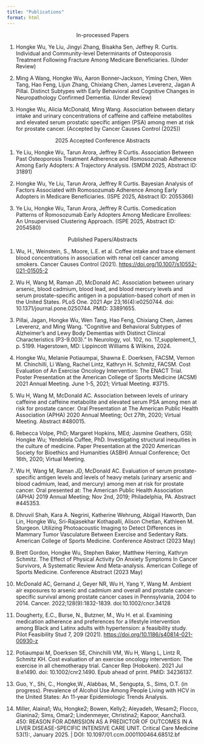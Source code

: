 ---
title: "Publications"
format: html
---


$$\text{In-processed Papers}$$

1. Hongke Wu, Ye Liu, Jingyi Zhang, Bisakha Sen, Jeffrey R. Curtis. Individual and Community-level Determinants of Osteoporosis Treatment Following Fracture Among Medicare Beneficiaries. (Under Review)

2. Ming A Wang, Hongke Wu, Aaron Bonner-Jackson, Yiming Chen, Wen Tang, Hao Feng, Lijun Zhang, Chixiang Chen, James Leverenz, Jagan A Pillai. Distinct Subtypes with Early Behavioral and Cognitive Changes in Neuropathology Confirmed Dementia. (Under Review)

3. Hongke Wu, Alicia McDonald, Ming Wang. Association between dietary intake and urinary concentrations of caffeine and caffeine metabolites and elevated serum prostatic specific antigen (PSA) among men at risk for prostate cancer. (Accepted by Cancer Causes Control (2025))


$$\text{2025 Accepted Conference Abstracts}$$

1. Ye Liu, Hongke Wu, Tarun Arora, Jeffrey R Curtis. Association Between Past Osteoporosis Treatment Adherence and Romosozumab Adherence Among Early Adopters: A Trajectory Analysis. (SMDM 2025, Abstract ID: 31891)

2. Hongke Wu, Ye Liu, Tarun Arora, Jeffrey R Curtis. Bayesian Analysis of Factors Associated with Romosozumab Adherence Among Early Adopters in Medicare Beneficiaries. (ISPE 2025, Abstract ID: 2055366)

3. Ye Liu, Hongke Wu, Tarun Arora, Jeffrey R Curtis. Comedication Patterns of Romosozumab Early Adopters Among Medicare Enrollees: An Unsupervised Clustering Approach. (ISPE 2025, Abstract ID: 2054580)



$$\text{Published Papers/Abstracts}$$

1.  Wu, H., Weinstein, S., Moore, L.E. et al. Coffee intake and trace element blood concentrations in association with renal cell cancer among smokers. Cancer Causes Control (2021). <https://doi.org/10.1007/s10552-021-01505-2>

2.  Wu H, Wang M, Raman JD, McDonald AC. Association between urinary arsenic, blood cadmium, blood lead, and blood mercury levels and serum prostate-specific antigen in a population-based cohort of men in the United States. PLoS One. 2021 Apr 23;16(4):e0250744. doi: 10.1371/journal.pone.0250744. PMID: 33891655.

3. Pillai, Jagan, Hongke Wu, Wen Tang, Hao Feng, Chixiang Chen, James Leverenz, and Ming Wang. "Cognitive and Behavioral Subtypes of Alzheimer’s and Lewy Body Dementias with Distinct Clinical Characteristics (P3-9.003)." In Neurology, vol. 102, no. 17_supplement_1, p. 5199. Hagerstown, MD: Lippincott Williams & Wilkins, 2024.

4.  Hongke Wu, Melanie Potiaumpai, Shawna E. Doerksen, FACSM, Vernon M. Chinchilli, Li Wang, Rachel Lintz, Kathryn H. Schmitz, FACSM. Cost Evaluation of An Exercise Oncology Intervention: The ENACT Trial. Poster Presentation at the American College of Sports Medicine (ACSM) 2021 Annual Meeting. June 1-5, 2021; Virtual Meeting. #3715.

5.  Wu H, Wang M, McDonald AC. Association between levels of urinary caffeine and caffeine metabolite and elevated serum PSA among men at risk for prostate cancer. Oral Presentation at The American Public Health Association (APHA) 2020 Annual Meeting; Oct 27th, 2020; Virtual Meeting. Abstract #480015.

6.  Rebecca Volpe, PhD; Margaret Hopkins, MEd; Jasmine Geathers, GSII; Hongke Wu; Yendelela Cuffee, PhD. Investigating structural inequities in the culture of medicine. Paper Presentation at the 2020 American Society for Bioethics and Humanities (ASBH) Annual Conference; Oct 16th, 2020; Virtual Meeting.

7.  Wu H, Wang M, Raman JD, McDonald AC. Evaluation of serum prostate-specific antigen levels and levels of heavy metals (urinary arsenic and blood cadmium, lead, and mercury) among men at risk for prostate cancer. Oral presented at: The American Public Health Association (APHA) 2019 Annual Meeting; Nov 2nd, 2019; Philadelphia, PA. Abstract #445353.

8.  Dhruvil Shah, Kara A. Negrini, Katherine Wehrung, Abigail Haworth, Dan Lin, Hongke Wu, Sri-Rajasekhar Kothapalli, Alison Chetlan, Kathleen M. Sturgeon. Utilizing Photoacoustic Imaging to Detect Differences in Mammary Tumor Vasculature Between Exercise and Sedentary Rats. American College of Sports Medicine. Conference Abstract (2023 May)

9.  Brett Gordon, Hongke Wu, Stephen Baker, Matthew Herring, Kathryn Schmitz. The Effect of Physical Activity On Anxiety Symptoms In Cancer Survivors, A Systematic Review And Meta-analysis. American College of Sports Medicine. Conference Abstract (2023 May)

10.  McDonald AC, Gernand J, Geyer NR, Wu H, Yang Y, Wang M. Ambient air exposures to arsenic and cadmium and overall and prostate cancer-specific survival among prostate cancer cases in Pennsylvania, 2004 to 2014. Cancer. 2022;128(9):1832-1839. doi:10.1002/cncr.34128

11. Dougherty, E.C., Burse, N., Butzner, M., Wu H. et al. Examining medication adherence and preferences for a lifestyle intervention among Black and Latinx adults with hypertension: a feasibility study. Pilot Feasibility Stud 7, 209 (2021). <https://doi.org/10.1186/s40814-021-00930-z>

12. Potiaumpai M, Doerksen SE, Chinchilli VM, Wu H, Wang L, Lintz R, Schmitz KH. Cost evaluation of an exercise oncology intervention: The exercise in all chemotherapy trial. Cancer Rep (Hoboken). 2021 Jul 8:e1490. doi: 10.1002/cnr2.1490. Epub ahead of print. PMID: 34236137.

13. Guo, Y., Shi, C., Hongke,W., Alabbas, M., Sengupta, S., Sims, O.T. (in progress). Prevalence of Alcohol Use Among People Living with HCV in the United States: An 11-year Epidemiologic Trends Analysis.

14. Miller, Alaina1; Wu, Hongke2; Bowen, Kelly2; Aleyadeh, Wesam2; Flocco, Gianina2; Sims, Omar2; Lindenmeyer, Christina2; Kapoor, Aanchal3. 450: REASON FOR ADMISSION AS A PREDICTOR OF OUTCOMES IN A LIVER DISEASE-SPECIFIC INTENSIVE CARE UNIT. Critical Care Medicine 53(1):, January 2025. | DOI: 10.1097/01.ccm.0001100464.68512.bf 
